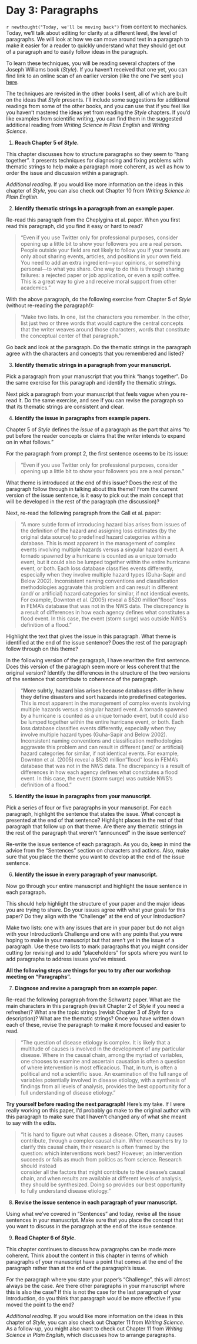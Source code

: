 # Day 3: Paragraphs

`r newthought("Today, we'll be moving back")` from content to mechanics. Today,
we'll talk about editing for clarity at a different level, the level of
paragraphs. We will look at how we can move around text in a paragraph to make
it easier for a reader to quickly understand what they should get out of a
paragraph and to easily follow ideas in the paragraph.

To learn these techniques, you will be reading several chapters of the Joseph
Williams book (*Style*). If you haven't received that one yet, you can find link
to an online scan of an earlier version (like the one I've sent you)
[here](https://sites.duke.edu/niou/files/2014/07/WilliamsJosephM1990StyleTowardClarityandGrace.pdf).

The techniques are revisited in the other books I sent, all of which are built
on the ideas that *Style* presents. I'll include some suggestions for additional
readings from some of the other books, and you can use that if you feel like you
haven't mastered the ideas yet from reading the *Style* chapters. If you'd like
examples from scientific writing, you can find them in the suggested additional
reading from *Writing Science in Plain English* and *Writing Science*.

1. **Reach Chapter 5 of *Style*.**

This chapter discusses how to structure paragraphs so they seem to "hang
together". It presents techniques for diagnosing and fixing problems with
thematic strings to help make a paragraph more coherent, as well as how to order
the issue and discussion within a paragraph.

*Additional reading.* If you would like more information on the ideas in this
chapter of *Style*, you can also check out Chapter 10 from *Writing Science in 
Plain English*.

2. **Identify thematic strings in a paragraph from an example paper.**

Re-read this paragraph from the Cheplygina et al. paper. When you first read
this paragraph, did you find it easy or hard to read?

> "Even if you use Twitter only for professional purposes, consider opening up a
little bit to show your followers you are a real person. People outside your
field are not likely to follow you if your tweets are only about sharing events,
articles, and positions in your own field. You need to add an extra
ingredient---your opinions, or something personal---to what you share. One way to do
this is through sharing failures: a rejected paper or job application, or even a
spilt coffee. This is a great way to give and receive moral support from other
academics."

With the above paragraph, do the following exercise from Chapter 5 of *Style* 
(without re-reading the paragraph!):

> "Make two lists. In one, list the characters you remember. In the other, list
just two or three words that would capture the central concepts that the writer
weaves around those characters, words that constitute the conceptual center of
that paragraph."

Go back and look at the paragraph. Do the thematic strings in the paragraph 
agree with the characters and concepts that you remembered and listed?

3. **Identify thematic strings in a paragraph from your manuscript.**

Pick a paragraph from your manuscript that you think "hangs together". Do the same
exercise for this paragraph and identify the thematic strings. 

Next pick a paragraph from your manuscript that feels vague when you re-read it.
Do the same exercise, and see if you can revise the paragraph so that its
thematic strings are consistent and clear.

4. **Identify the issue in paragraphs from example papers.**

Chapter 5 of *Style* defines the *issue* of a paragraph as the part that aims
"to put before the reader concepts or claims that the writer intends to expand
on in what follows."

For the paragraph from prompt 2, the first sentence oseems to be its issue: 

> "Even if you use Twitter only for professional purposes, consider opening up a
little bit to show your followers you are a real person."

What theme is introduced at the end of this issue? Does the rest of the
paragraph follow through in talking about this theme? From the current version
of the issue sentence, is it easy to pick out the main concept that will be
developed in the rest of the paragraph (the discussion)?

Next, re-read the following paragraph from the Gall et al. paper:

> "A more subtle form of introducing hazard bias arises from issues of the
definition of the hazard and assigning loss estimates (by the original data
source) to predefined hazard categories within a database. This is most apparent
in the management of complex events involving multiple hazards versus a singular
hazard event. A tornado spawned by a hurricane is counted as a unique tornado
event, but it could also be lumped together within the entire hurricane event,
or both. Each loss database classifies events differently, especially when they
involve multiple hazard types (Guha-Sapir and Below 2002). Inconsistent naming
conventions and classification methodologies aggravate this problem and can
result in different (and/ or artificial) hazard categories for similar, if not
identical events. For example, Downton et al. (2005) reveal a $520 million
"flood" loss in FEMA's database that was not in the NWS data. The discrepancy is
a result of differences in how each agency defines what constitutes a flood
event. In this case, the event (storm surge) was outside NWS's definition of a
flood."

Highlight the text that gives the issue in this paragraph. What theme is identified
at the end of the issue sentence? Does the rest of the paragraph follow through
on this theme?

In the following version of the paragraph, I have rewritten the first sentence.
Does this version of the paragraph seem more or less coherent that the original
version? Identify the differences in the structure of the two versions of the
sentence that contribute to coherence of the paragraph.

> "**More subtly, hazard bias arises because databases differ in how
they define disasters and sort hazards into predefined categories.** This is
most apparent in the management of complex events involving multiple hazards
versus a singular hazard event. A tornado spawned by a hurricane is counted as a
unique tornado event, but it could also be lumped together within the entire
hurricane event, or both. Each loss database classifies events differently,
especially when they involve multiple hazard types (Guha-Sapir and Below 2002).
Inconsistent naming conventions and classification methodologies aggravate this
problem and can result in different (and/ or artificial) hazard categories for
similar, if not identical events. For example, Downton et al. (2005) reveal a
$520 million "flood" loss in FEMA's database that was not in the NWS data. The
discrepancy is a result of differences in how each agency defines what
constitutes a flood event. In this case, the event (storm surge) was outside
NWS's definition of a flood."

5. **Identify the issue in paragraphs from your manuscript.**

Pick a series of four or five paragraphs in your manuscript. For each paragraph, 
highlight the sentence that states the issue. What concept is presented at the end
of that sentence? Highlight places in the rest of that paragraph that 
follow up on that theme. Are there any thematic strings in the rest of the
paragraph that weren't "announced" in the issue sentence?

Re-write the issue sentence of each paragraph. As you do, keep in mind the 
advice from the "Sentences" section on characters and actions. Also, make sure
that you place the theme you want to develop at the end of the issue sentence.

6. **Identify the issue in every paragraph of your manuscript.**

Now go through your entire manuscript and highlight the issue sentence in each
paragraph.

This should help highlight the structure of your paper and the major ideas you
are trying to share. Do your issues agree with what your goals for this paper?
Do they align with the "Challenge" at the end of your Introduction?

Make two lists: one with any issues that are in your paper but do not align with
your Introduction's Challenge and one with any points that you were hoping to
make in your manuscript but that aren't yet in the issue of a paragraph. Use
these two lists to mark paragraphs that you might consider cutting (or revising)
and to add "placeholders" for spots where you want to add paragraphs to address
issues you've missed.

**All the following steps are things for you to try after our workshop 
meeting on "Paragraphs".**

7. **Diagnose and revise a paragraph from an example paper.**

Re-read the following paragraph from the Schwartz paper. What are the main characters
in this paragraph (revisit Chapter 2 of *Style* if you need a refresher)? What are 
the topic strings (revisit Chapter 3 of *Style* for a description)? What
are the thematic strings? Once you have written down each of these, revise
the paragraph to make it more focused and easier to read. 

> "The question of disease etiology is complex. It is likely that a multitude of
causes is involved in the development of any particular disease. Where in the
causal chain, among the myriad of variables, one chooses to examine and
ascertain causation is often a question of where intervention is most
efficacious. That, in turn, is often a political and not a scientific issue. An
examination of the full range of variables potentially involved in disease
etiology, with a synthesis of findings from all levels of analysis, provides the
best opportunity for a full understanding of disease etiology."

**Try yourself before reading the next paragraph!** Here's my take. If I were
really working on this paper, I'd probably go make to the original author
with this paragraph to make sure that I haven't changed any of what she meant
to say with the edits.

> "It is hard to figure out what causes a disease. Often, many causes
contribute, through a complex causal chain. When researchers try to clarify
this causal chain, their research is often framed by the question: which
interventions work best? However, an intervention succeeds or fails
as much from politics as from science. Research should instead  
consider all the factors that might contribute to the disease's causal 
chain, and when results are available at different levels of analysis, 
they should be synthesized. Doing so provides our best opportunity
to fully understand disease etiology."

8. **Revise the issue sentence in each paragraph of your manuscript.**

Using what we've covered in "Sentences" and today, revise all the issue
sentences in your manuscript. Make sure that you place the concept that you want
to discuss in the paragraph at the end of the issue sentence.

9. **Read Chapter 6 of *Style*.**

This chapter continues to discuss how paragraphs can be made more coherent. 
Think about the content in this chapter in terms of which paragraphs of your
manuscript have a point that comes at the end of the paragraph rather than 
at the end of the paragraph's issue. 

For the paragraph where you state your paper's "Challenge", this will almost
always be the case. Are there other paragraphs in your manuscript where this is
also the case? If this is not the case for the last paragraph of your
Introduction, do you think that paragraph would be more effective if you moved
the point to the end?

*Additional reading.* If you would like more information on the ideas in this
chapter of *Style*, you can also check out Chapter 11 from *Writing Science*.
As a follow-up, you might also want to check out Chapter 11 from *Writing Science
in Plain English*, which discusses how to arrange paragraphs. 
